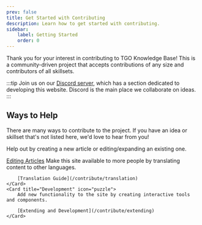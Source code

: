 ```yaml
---
prev: false
title: Get Started with Contributing
description: Learn how to get started with contributing.
sidebar:
    label: Getting Started
    order: 0
---
```



Thank you for your interest in contributing to TGO Knowledge Base! This is a community-driven project that accepts contributions of any size and contributors of all skillsets.

:::tip
Join us on our [Discord server](https://discord.gg/the-great-outdoors-345621611770282004), which has a section dedicated to developing this website. Discord is the main place we collaborate on ideas.
:::

## Ways to Help

There are many ways to contribute to the project. If you have an idea or skillset that's not listed here, we'd love to hear from you!


<Card title="Creating and editing articles" icon="pencil">
	Help out by creating a new article or editing/expanding an existing one.

  [Editing Articles](/contribute/content)
</Card>
<CardGrid>
    <Card title="Translation" icon="translate">
    	Make this site available to more people by translating content to other languages.

		[Translation Guide](/contribute/translation)
    </Card>
    <Card title="Development" icon="puzzle">
    	Add new functionality to the site by creating interactive tools and components.

		[Extending and Development](/contribute/extending)
    </Card>
</CardGrid>